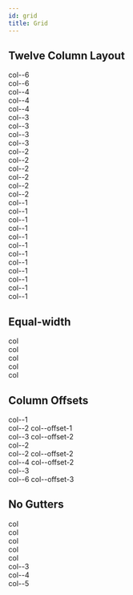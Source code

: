 ```yaml
---
id: grid
title: Grid
---
```



<div className="grid-demo">

## Twelve Column Layout

<Playground>
  <div class="container">
    <div class="row">
      <div class="col col--6">
        <div class="col-demo">col--6</div>
      </div>
      <div class="col col--6">
        <div class="col-demo">col--6</div>
      </div>
    </div>
    <div class="row">
      <div class="col col--4">
        <div class="col-demo">col--4</div>
      </div>
      <div class="col col--4">
        <div class="col-demo">col--4</div>
      </div>
      <div class="col col--4">
        <div class="col-demo">col--4</div>
      </div>
    </div>
    <div class="row">
      <div class="col col--3">
        <div class="col-demo">col--3</div>
      </div>
      <div class="col col--3">
        <div class="col-demo">col--3</div>
      </div>
      <div class="col col--3">
        <div class="col-demo">col--3</div>
      </div>
      <div class="col col--3">
        <div class="col-demo">col--3</div>
      </div>
    </div>
    <div class="row">
      <div class="col col--2">
        <div class="col-demo">col--2</div>
      </div>
      <div class="col col--2">
        <div class="col-demo">col--2</div>
      </div>
      <div class="col col--2">
        <div class="col-demo">col--2</div>
      </div>
      <div class="col col--2">
        <div class="col-demo">col--2</div>
      </div>
      <div class="col col--2">
        <div class="col-demo">col--2</div>
      </div>
      <div class="col col--2">
        <div class="col-demo">col--2</div>
      </div>
    </div>
    <div class="row">
      <div class="col col--1">
        <div class="col-demo">col--1</div>
      </div>
      <div class="col col--1">
        <div class="col-demo">col--1</div>
      </div>
      <div class="col col--1">
        <div class="col-demo">col--1</div>
      </div>
      <div class="col col--1">
        <div class="col-demo">col--1</div>
      </div>
      <div class="col col--1">
        <div class="col-demo">col--1</div>
      </div>
      <div class="col col--1">
        <div class="col-demo">col--1</div>
      </div>
      <div class="col col--1">
        <div class="col-demo">col--1</div>
      </div>
      <div class="col col--1">
        <div class="col-demo">col--1</div>
      </div>
      <div class="col col--1">
        <div class="col-demo">col--1</div>
      </div>
      <div class="col col--1">
        <div class="col-demo">col--1</div>
      </div>
      <div class="col col--1">
        <div class="col-demo">col--1</div>
      </div>
      <div class="col col--1">
        <div class="col-demo">col--1</div>
      </div>
    </div>
  </div>
</Playground>

## Equal-width

<Playground>
  <div class="container">
    <div class="row">
      <div class="col">
        <div class="col-demo">col</div>
      </div>
      <div class="col">
        <div class="col-demo">col</div>
      </div>
    </div>
    <div class="row">
      <div class="col">
        <div class="col-demo">col</div>
      </div>
      <div class="col">
        <div class="col-demo">col</div>
      </div>
      <div class="col">
        <div class="col-demo">col</div>
      </div>
    </div>
  </div>
</Playground>

## Column Offsets

<Playground>
  <div class="container">
    <div class="row">
      <div class="col col--1">
        <div class="col-demo">col--1</div>
      </div>
      <div class="col col--2 col--offset-1">
        <div class="col-demo">col--2 col--offset-1</div>
      </div>
      <div class="col col--3 col--offset-2">
        <div class="col-demo">col--3 col--offset-2</div>
      </div>
    </div>
    <div class="row">
      <div class="col col--2">
        <div class="col-demo">col--2</div>
      </div>
      <div class="col col--2 col--offset-2">
        <div class="col-demo">col--2 col--offset-2</div>
      </div>
      <div class="col col--4 col--offset-2">
        <div class="col-demo">col--4 col--offset-2</div>
      </div>
    </div>
    <div class="row">
      <div class="col col--3">
        <div class="col-demo">col--3</div>
      </div>
      <div class="col col--6 col--offset-3">
        <div class="col-demo">col--6 col--offset-3</div>
      </div>
    </div>
  </div>
</Playground>

## No Gutters

<Playground>
  <div class="container">
    <div class="row row--no-gutters">
      <div class="col">
        <div class="col-demo">col</div>
      </div>
      <div class="col">
        <div class="col-demo">col</div>
      </div>
    </div>
    <div class="row row--no-gutters">
      <div class="col">
        <div class="col-demo">col</div>
      </div>
      <div class="col">
        <div class="col-demo">col</div>
      </div>
      <div class="col">
        <div class="col-demo">col</div>
      </div>
    </div>
    <div class="row row--no-gutters">
      <div class="col col--3">
        <div class="col-demo">col--3</div>
      </div>
      <div class="col col--4">
        <div class="col-demo">col--4</div>
      </div>
      <div class="col col--5">
        <div class="col-demo">col--5</div>
      </div>
    </div>
  </div>
</Playground>

</div>

